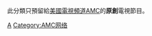 此分類只預留給[[美國|美國]][[電視頻道|電視頻道]][[AMC_(電視頻道)|AMC]]的'''原創'''電視節目。

[[Category:美國各電視網節目|A]]
[[Category:AMC网络|Category:AMC网络]]